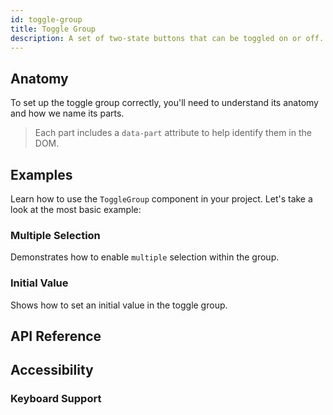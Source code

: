 ```yaml
---
id: toggle-group
title: Toggle Group
description: A set of two-state buttons that can be toggled on or off.
---
```


<ComponentPreview id="ToggleGroup" />

## Anatomy

To set up the toggle group correctly, you'll need to understand its anatomy and
how we name its parts.

> Each part includes a `data-part` attribute to help identify them in the DOM.

<Anatomy id="toggle-group" />

## Examples

Learn how to use the `ToggleGroup` component in your project. Let's take a look
at the most basic example:

<Example id="basic" />

### Multiple Selection

Demonstrates how to enable `multiple` selection within the group.

<Example id="multiple" />

### Initial Value

Shows how to set an initial value in the toggle group.

<Example id="initial-value" />

## API Reference

<ComponentTypes id="toggle-group" />

## Accessibility

### Keyboard Support

<KeyBindingsTable id="toggle-group" />
